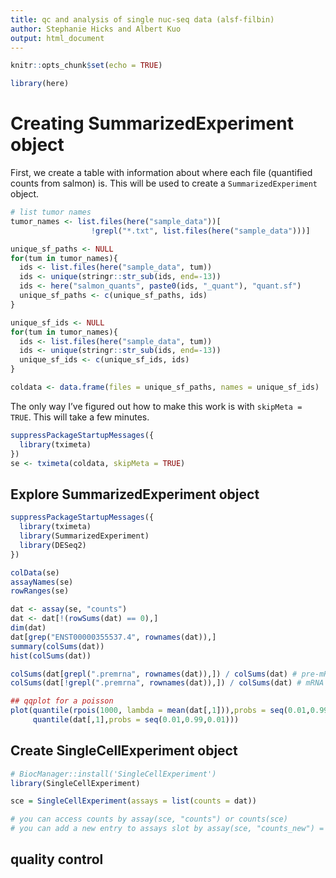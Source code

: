 ```yaml
---
title: qc and analysis of single nuc-seq data (alsf-filbin)
author: Stephanie Hicks and Albert Kuo
output: html_document
---
```


```r
knitr::opts_chunk$set(echo = TRUE)
```

```r
library(here)
```

# Creating SummarizedExperiment object

First, we create a table with information about where each file (quantified counts from salmon) is. 
This will be used to create a `SummarizedExperiment` object. 
```r
# list tumor names
tumor_names <- list.files(here("sample_data"))[
                  !grepl("*.txt", list.files(here("sample_data")))]

unique_sf_paths <- NULL
for(tum in tumor_names){
  ids <- list.files(here("sample_data", tum))
  ids <- unique(stringr::str_sub(ids, end=-13))
  ids <- here("salmon_quants", paste0(ids, "_quant"), "quant.sf")
  unique_sf_paths <- c(unique_sf_paths, ids)
}

unique_sf_ids <- NULL
for(tum in tumor_names){
  ids <- list.files(here("sample_data", tum))
  ids <- unique(stringr::str_sub(ids, end=-13))
  unique_sf_ids <- c(unique_sf_ids, ids)
}

coldata <- data.frame(files = unique_sf_paths, names = unique_sf_ids)
```

The only way I've figured out how to make this work is with `skipMeta = TRUE`. This will take a few minutes. 

```r
suppressPackageStartupMessages({
  library(tximeta)
})
se <- tximeta(coldata, skipMeta = TRUE)
```


## Explore SummarizedExperiment object

```r
suppressPackageStartupMessages({
  library(tximeta)
  library(SummarizedExperiment)
  library(DESeq2)
})

colData(se)
assayNames(se)
rowRanges(se)
```

```r
dat <- assay(se, "counts")
dat <- dat[!(rowSums(dat) == 0),]
dim(dat)
dat[grep("ENST00000355537.4", rownames(dat)),]
summary(colSums(dat))
hist(colSums(dat))
```

```r
colSums(dat[grepl(".premrna", rownames(dat)),]) / colSums(dat) # pre-mRNA
colSums(dat[!grepl(".premrna", rownames(dat)),]) / colSums(dat) # mRNA
```

```r
## qqplot for a poisson
plot(quantile(rpois(1000, lambda = mean(dat[,1])),probs = seq(0.01,0.99,0.01)), 
     quantile(dat[,1],probs = seq(0.01,0.99,0.01)))
```

## Create SingleCellExperiment object

```r
# BiocManager::install('SingleCellExperiment')
library(SingleCellExperiment)
```

```r
sce = SingleCellExperiment(assays = list(counts = dat))

# you can access counts by assay(sce, "counts") or counts(sce)
# you can add a new entry to assays slot by assay(sce, "counts_new") = dat_new
```

## quality control


